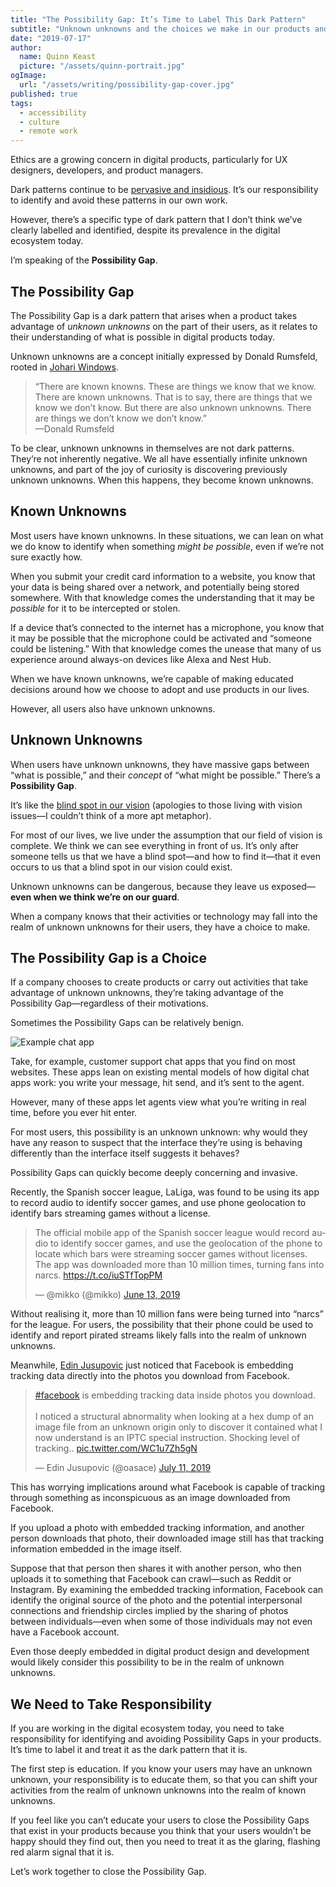 ```yaml
---
title: "The Possibility Gap: It’s Time to Label This Dark Pattern"
subtitle: "Unknown unknowns and the choices we make in our products and experiences."
date: "2019-07-17"
author:
  name: Quinn Keast
  picture: "/assets/quinn-portrait.jpg"
ogImage:
  url: "/assets/writing/possibility-gap-cover.jpg"
published: true
tags:
  - accessibility
  - culture
  - remote work
---
```


Ethics are a growing concern in digital products, particularly for UX designers, developers, and product managers.

Dark patterns continue to be [pervasive and insidious](https://webtransparency.cs.princeton.edu/dark-patterns). It’s our responsibility to identify and avoid these patterns in our own work.

However, there’s a specific type of dark pattern that I don’t think we’ve clearly labelled and identified, despite its prevalence in the digital ecosystem today.

I’m speaking of the **Possibility Gap**.

## The Possibility Gap

The Possibility Gap is a dark pattern that arises when a product takes advantage of _unknown unknowns_ on the part of their users, as it relates to their understanding of what is possible in digital products today.

Unknown unknowns are a concept initially expressed by Donald Rumsfeld, rooted in [Johari Windows](https://en.wikipedia.org/wiki/Johari_window).

> “There are known knowns. These are things we know that we know. There are known unknowns. That is to say, there are things that we know we don’t know. But there are also unknown unknowns. There are things we don’t know we don’t know.”  
> —Donald Rumsfeld

To be clear, unknown unknowns in themselves are not dark patterns. They’re not inherently negative. We all have essentially infinite unknown unknowns, and part of the joy of curiosity is discovering previously unknown unknowns. When this happens, they become known unknowns.

## Known Unknowns

Most users have known unknowns. In these situations, we can lean on what we do know to identify when something _might be possible_, even if we’re not sure exactly how.

When you submit your credit card information to a website, you know that your data is being shared over a network, and potentially being stored somewhere. With that knowledge comes the understanding that it may be _possible_ for it to be intercepted or stolen.

If a device that’s connected to the internet has a microphone, you know that it may be possible that the microphone could be activated and “someone could be listening.” With that knowledge comes the unease that many of us experience around always-on devices like Alexa and Nest Hub.

When we have known unknowns, we’re capable of making educated decisions around how we choose to adopt and use products in our lives.

However, all users also have unknown unknowns.

## Unknown Unknowns

When users have unknown unknowns, they have massive gaps between “what is possible,” and their _concept_ of “what might be possible.” There’s a **Possibility Gap**.

It’s like the [blind spot in our vision](<https://en.wikipedia.org/wiki/Blind_spot_(vision)>) (apologies to those living with vision issues—I couldn’t think of a more apt metaphor).

For most of our lives, we live under the assumption that our field of vision is complete. We think we can see everything in front of us. It’s only after someone tells us that we have a blind spot—and how to find it—that it even occurs to us that a blind spot in our vision could exist.

Unknown unknowns can be dangerous, because they leave us exposed—**even when we think we’re on our guard**.

When a company knows that their activities or technology may fall into the realm of unknown unknowns for their users, they have a choice to make.

## The Possibility Gap is a Choice

If a company chooses to create products or carry out activities that take advantage of unknown unknowns, they’re taking advantage of the Possibility Gap—regardless of their motivations.

Sometimes the Possibility Gaps can be relatively benign.

![Example chat app](/assets/writing/example-chat-app.png)

Take, for example, customer support chat apps that you find on most websites. These apps lean on existing mental models of how digital chat apps work: you write your message, hit send, and it’s sent to the agent.

However, many of these apps let agents view what you’re writing in real time, before you ever hit enter.

For most users, this possibility is an unknown unknown: why would they have any reason to suspect that the interface they’re using is behaving differently than the interface itself suggests it behaves?

Possibility Gaps can quickly become deeply concerning and invasive.

Recently, the Spanish soccer league, LaLiga, was found to be using its app to record audio to identify soccer games, and use phone geolocation to identify bars streaming games without a license.

<blockquote class="twitter-tweet" data-dnt="true"><p lang="en" dir="ltr">The official mobile app of the Spanish soccer league would record audio to identify soccer games, and use the geolocation of the phone to locate which bars were streaming soccer games without licenses. The app was downloaded more than 10 million times, turning fans into narcs. <a href="https://t.co/iuSTfTopPM">https://t.co/iuSTfTopPM</a></p>&mdash; @mikko (@mikko) <a href="https://twitter.com/mikko/status/1139077493476999168?ref_src=twsrc%5Etfw">June 13, 2019</a></blockquote> <script async src="https://platform.twitter.com/widgets.js" charset="utf-8"></script>

Without realising it, more than 10 million fans were being turned into “narcs” for the league. For users, the possibility that their phone could be used to identify and report pirated streams likely falls into the realm of unknown unknowns.

Meanwhile, [Edin Jusupovic](https://twitter.com/oasace) just noticed that Facebook is embedding tracking data directly into the photos you download from Facebook.

<blockquote class="twitter-tweet" data-dnt="true"><p lang="en" dir="ltr"><a href="https://twitter.com/hashtag/facebook?src=hash&amp;ref_src=twsrc%5Etfw">#facebook</a> is embedding tracking data inside photos you download.<br><br>I noticed a structural abnormality when looking at a hex dump of an image file from an unknown origin only to discover it contained what I now understand is an IPTC special instruction. Shocking level of tracking.. <a href="https://t.co/WC1u7Zh5gN">pic.twitter.com/WC1u7Zh5gN</a></p>&mdash; Edin Jusupovic (@oasace) <a href="https://twitter.com/oasace/status/1149181539000864769?ref_src=twsrc%5Etfw">July 11, 2019</a></blockquote> <script async src="https://platform.twitter.com/widgets.js" charset="utf-8"></script>

This has worrying implications around what Facebook is capable of tracking through something as inconspicuous as an image downloaded from Facebook.

If you upload a photo with embedded tracking information, and another person downloads that photo, their downloaded image still has that tracking information embedded in the image itself.

Suppose that that person then shares it with another person, who then uploads it to something that Facebook can crawl—such as Reddit or Instagram. By examining the embedded tracking information, Facebook can identify the original source of the photo and the potential interpersonal connections and friendship circles implied by the sharing of photos between individuals—even when some of those individuals may not even have a Facebook account.

Even those deeply embedded in digital product design and development would likely consider this possibility to be in the realm of unknown unknowns.

## We Need to Take Responsibility

If you are working in the digital ecosystem today, you need to take responsibility for identifying and avoiding Possibility Gaps in your products. It’s time to label it and treat it as the dark pattern that it is.

The first step is education. If you know your users may have an unknown unknown, your responsibility is to educate them, so that you can shift your activities from the realm of unknown unknowns into the realm of known unknowns.

If you feel like you can’t educate your users to close the Possibility Gaps that exist in your products because you think that your users wouldn’t be happy should they find out, then you need to treat it as the glaring, flashing red alarm signal that it is.

Let’s work together to close the Possibility Gap.
